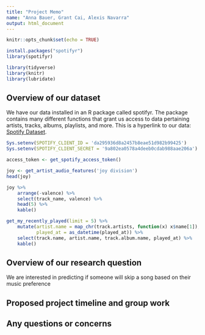 ```yaml
---
title: "Project Memo"
name: "Anna Bauer, Grant Cai, Alexis Navarra"
output: html_document
---
```


```r
knitr::opts_chunk$set(echo = TRUE)

install.packages("spotifyr")
library(spotifyr)

library(tidyverse)
library(knitr)
library(lubridate)
```

## Overview of our dataset

We have our data installed in an R package called spotifyr. The package contains many different functions that grant us access to data pertaining artists, tracks, albums, playlists, and more. This is a hyperlink to our data: [Spotify Dataset](https://www.rcharlie.com/spotifyr/).
```r
Sys.setenv(SPOTIFY_CLIENT_ID = 'da295936d8a2457b8eae51d982b99425')
Sys.setenv(SPOTIFY_CLIENT_SECRET = '9a802ea0578a4deeb0cdab988aae206a')

access_token <- get_spotify_access_token()

joy <- get_artist_audio_features('joy division')
head(joy)

joy %>% 
    arrange(-valence) %>% 
    select(track_name, valence) %>% 
    head(5) %>% 
    kable()

get_my_recently_played(limit = 5) %>% 
    mutate(artist.name = map_chr(track.artists, function(x) x$name[1]),
           played_at = as_datetime(played_at)) %>% 
    select(track.name, artist.name, track.album.name, played_at) %>% 
    kable()
```

## Overview of our research question

We are interested in predicting if someone will skip a song based on their music preference 

## Proposed project timeline and group work



## Any questions or concerns
